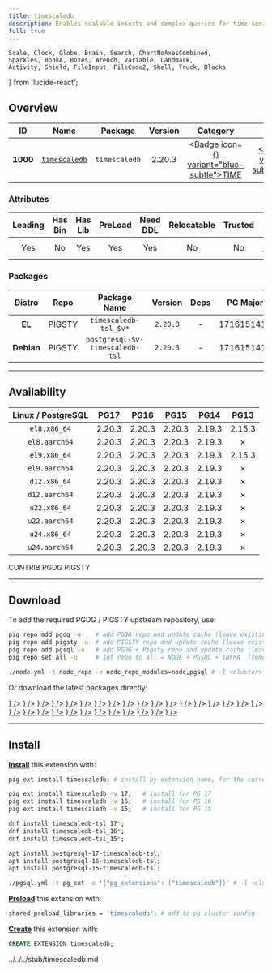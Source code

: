 ```yaml
---
title: timescaledb
description: Enables scalable inserts and complex queries for time-series data
full: true
---
```


    Scale, Clock, Globe, Brain, Search, ChartNoAxesCombined,
    Sparkles, BookA, Boxes, Wrench, Variable, Landmark,
    Activity, Shield, FileInput, FileCode2, Shell, Truck, Blocks
} from 'lucide-react';

## Overview

| <TooltipIconButton tooltip="Extension unique identifier" side="top">ID</TooltipIconButton> | <TooltipIconButton tooltip="Extension name" side="top">Name</TooltipIconButton> | <TooltipIconButton tooltip="Package name for installation" side="top">Package</TooltipIconButton> | <TooltipIconButton tooltip="Latest available extension version" side="top">Version</TooltipIconButton> | <TooltipIconButton tooltip="Extension category" side="top">Category</TooltipIconButton> | <TooltipIconButton tooltip="Open source license" side="top">License</TooltipIconButton> | <TooltipIconButton tooltip="Programming language" side="top">Lang</TooltipIconButton> |
|:--------:|:--------:|:----------:|:--------------:|:---------------------------------------:|:------------------------------------------------------:|:----:|
| **1000** | [`timescaledb`](https://github.com/timescale/timescaledb) | `timescaledb` | 2.20.3 | <a href="/ext/time" className="no-underline"><Badge icon={<Clock />} variant="blue-subtle">TIME</Badge></a> | <a href="/ext/list/license#timescale" className="no-underline"><Badge icon={<Scale />} variant="gray-subtle">Timescale</Badge></a> | <a href="/ext/list/lang#c"><Badge icon={<FileCode2 />} variant="blue-subtle">C</Badge></a> |

### Attributes

| <TooltipIconButton tooltip="The Primary Leading extension in the Package" side="top">Leading</TooltipIconButton> | <TooltipIconButton tooltip="Contains binary utils" side="top">Has Bin</TooltipIconButton> | <TooltipIconButton tooltip="Contains .so shared library files" side="top">Has Lib</TooltipIconButton> | <TooltipIconButton tooltip="Requires preloading via shared_preload_libraries" side="top">PreLoad</TooltipIconButton> | <TooltipIconButton tooltip="Requires CREATE EXTENSION DDL command" side="top">Need DDL</TooltipIconButton> | <TooltipIconButton tooltip="Can be installed in any schema" side="top">Relocatable</TooltipIconButton> | <TooltipIconButton tooltip="Can be created by non-superuser" side="top">Trusted</TooltipIconButton> | <TooltipIconButton tooltip="Schemas used by this extension" side="top">Schemas</TooltipIconButton> |
|:-------:|:-------:|:-------:|:-------:|:--------:|:-----------:|:-------:|:-------:|
| Yes | No | Yes | Yes | Yes | No | No | `timescaledb_information`, `timescaledb_experimental` |

### Packages

| <TooltipIconButton tooltip="Linux distribution family, EL or Debian" side="top">Distro</TooltipIconButton> | <TooltipIconButton tooltip="Package repository" side="top">Repo</TooltipIconButton> | <TooltipIconButton tooltip="The RPM/DEB Package Name Pattern (replace $v with real pg major)" side="top">Package Name</TooltipIconButton> | <TooltipIconButton tooltip="Latest package version" side="top">Version</TooltipIconButton> | <TooltipIconButton tooltip="RPM/DEB Package dependencies" side="top">Deps</TooltipIconButton> | <TooltipIconButton tooltip="Available in these PostgreSQL Major Versions" side="top">PG Major</TooltipIconButton> |
|:----------:|:--------:|:------------------------:|:-----------:|:------------:|:------------------:|
|   **EL**   | <Badge variant="amber-subtle"><span className="font-bold">PIGSTY</span></Badge> | `timescaledb-tsl_$v*` | `2.20.3` | - | <Badge variant="green-subtle">17</Badge><Badge variant="green-subtle">16</Badge><Badge variant="green-subtle">15</Badge><Badge variant="red-subtle">14</Badge><Badge variant="red-subtle">13</Badge> |
| **Debian** | <Badge variant="amber-subtle"><span className="font-bold">PIGSTY</span></Badge> | `postgresql-$v-timescaledb-tsl` | `2.20.3` | - | <Badge variant="green-subtle">17</Badge><Badge variant="green-subtle">16</Badge><Badge variant="green-subtle">15</Badge><Badge variant="red-subtle">14</Badge><Badge variant="red-subtle">13</Badge> |



------

## Availability

| <TooltipIconButton tooltip="Linux Distro Arch / PostgreSQL Major Version" side="top">Linux / PostgreSQL </TooltipIconButton> | **PG17** | **PG16** | **PG15** | <span className="text-red-500">**PG14**</span> | <span className="text-red-500">**PG13**</span> |
|:-----:|:-----:|:-----:|:-----:|:-----:|:-----:|
| `el8.x86_64` | <Badge variant="amber-subtle">2.20.3</Badge> | <Badge variant="amber-subtle">2.20.3</Badge> | <Badge variant="amber-subtle">2.20.3</Badge> | <Badge variant="amber-subtle">2.19.3</Badge> | <Badge variant="blue-subtle">2.15.3</Badge> |
| `el8.aarch64` | <Badge variant="amber-subtle">2.20.3</Badge> | <Badge variant="amber-subtle">2.20.3</Badge> | <Badge variant="amber-subtle">2.20.3</Badge> | <Badge variant="amber-subtle">2.19.3</Badge> | <Badge variant="red-subtle">✗</Badge> |
| `el9.x86_64` | <Badge variant="amber-subtle">2.20.3</Badge> | <Badge variant="amber-subtle">2.20.3</Badge> | <Badge variant="amber-subtle">2.20.3</Badge> | <Badge variant="amber-subtle">2.19.3</Badge> | <Badge variant="blue-subtle">2.15.3</Badge> |
| `el9.aarch64` | <Badge variant="amber-subtle">2.20.3</Badge> | <Badge variant="amber-subtle">2.20.3</Badge> | <Badge variant="amber-subtle">2.20.3</Badge> | <Badge variant="amber-subtle">2.19.3</Badge> | <Badge variant="red-subtle">✗</Badge> |
| `d12.x86_64` | <Badge variant="amber-subtle">2.20.3</Badge> | <Badge variant="amber-subtle">2.20.3</Badge> | <Badge variant="amber-subtle">2.20.3</Badge> | <Badge variant="amber-subtle">2.19.3</Badge> | <Badge variant="red-subtle">✗</Badge> |
| `d12.aarch64` | <Badge variant="amber-subtle">2.20.3</Badge> | <Badge variant="amber-subtle">2.20.3</Badge> | <Badge variant="amber-subtle">2.20.3</Badge> | <Badge variant="amber-subtle">2.19.3</Badge> | <Badge variant="red-subtle">✗</Badge> |
| `u22.x86_64` | <Badge variant="amber-subtle">2.20.3</Badge> | <Badge variant="amber-subtle">2.20.3</Badge> | <Badge variant="amber-subtle">2.20.3</Badge> | <Badge variant="amber-subtle">2.19.3</Badge> | <Badge variant="red-subtle">✗</Badge> |
| `u22.aarch64` | <Badge variant="amber-subtle">2.20.3</Badge> | <Badge variant="amber-subtle">2.20.3</Badge> | <Badge variant="amber-subtle">2.20.3</Badge> | <Badge variant="amber-subtle">2.19.3</Badge> | <Badge variant="red-subtle">✗</Badge> |
| `u24.x86_64` | <Badge variant="amber-subtle">2.20.3</Badge> | <Badge variant="amber-subtle">2.20.3</Badge> | <Badge variant="amber-subtle">2.20.3</Badge> | <Badge variant="amber-subtle">2.19.3</Badge> | <Badge variant="red-subtle">✗</Badge> |
| `u24.aarch64` | <Badge variant="amber-subtle">2.20.3</Badge> | <Badge variant="amber-subtle">2.20.3</Badge> | <Badge variant="amber-subtle">2.20.3</Badge> | <Badge variant="amber-subtle">2.19.3</Badge> | <Badge variant="red-subtle">✗</Badge> |

<Badge variant="green-subtle"><span className="font-black">CONTRIB</span></Badge> <Badge variant="blue-subtle"><span className="font-black">PGDG</span></Badge> <Badge variant="amber-subtle"><span className="font-black">PIGSTY</span></Badge>

------

## Download

To add the required PGDG / PIGSTY upstream repository, use:

```bash tab="pig"
pig repo add pgdg -u    # add PGDG repo and update cache (leave existing repos)
pig repo add pigsty -u  # add PIGSTY repo and update cache (leave existing repos)
pig repo add pgsql -u   # add PGDG + Pigsty repo and update cache (leave existing repos)
pig repo set all -u     # set repo to all = NODE + PGSQL + INFRA  (remove existing repos)
```
```bash tab="pigsty"
./node.yml -t node_repo -e node_repo_modules=node,pgsql # -l <cluster>
```

Or download the latest packages directly:

<Files>
    <Folder name="el8.x86_64">
        <a href="https://repo.pigsty.io/yum/pgsql/el8.x86_64/timescaledb-tsl_17-2.20.3-9PIGSTY.el8.x86_64.rpm"><File name="timescaledb-tsl_17-2.20.3-9PIGSTY.el8.x86_64.rpm" icon={<Package className="text-emerald-500" />} /></a>
        <a href="https://repo.pigsty.io/yum/pgsql/el8.x86_64/timescaledb-tsl_16-2.20.3-9PIGSTY.el8.x86_64.rpm"><File name="timescaledb-tsl_16-2.20.3-9PIGSTY.el8.x86_64.rpm" icon={<Package className="text-emerald-500" />} /></a>
        <a href="https://repo.pigsty.io/yum/pgsql/el8.x86_64/timescaledb-tsl_15-2.20.3-9PIGSTY.el8.x86_64.rpm"><File name="timescaledb-tsl_15-2.20.3-9PIGSTY.el8.x86_64.rpm" icon={<Package className="text-emerald-500" />} /></a>
    </Folder>
    <Folder name="el8.aarch64">
        <a href="https://repo.pigsty.io/yum/pgsql/el8.aarch64/timescaledb-tsl_17-2.20.3-9PIGSTY.el8.aarch64.rpm"><File name="timescaledb-tsl_17-2.20.3-9PIGSTY.el8.aarch64.rpm" icon={<Package className="text-orange-500" />} /></a>
        <a href="https://repo.pigsty.io/yum/pgsql/el8.aarch64/timescaledb-tsl_16-2.20.3-9PIGSTY.el8.aarch64.rpm"><File name="timescaledb-tsl_16-2.20.3-9PIGSTY.el8.aarch64.rpm" icon={<Package className="text-orange-500" />} /></a>
        <a href="https://repo.pigsty.io/yum/pgsql/el8.aarch64/timescaledb-tsl_15-2.20.3-9PIGSTY.el8.aarch64.rpm"><File name="timescaledb-tsl_15-2.20.3-9PIGSTY.el8.aarch64.rpm" icon={<Package className="text-orange-500" />} /></a>
    </Folder>
    <Folder name="el9.x86_64">
        <a href="https://repo.pigsty.io/yum/pgsql/el9.x86_64/timescaledb-tsl_17-2.20.3-9PIGSTY.el9.x86_64.rpm"><File name="timescaledb-tsl_17-2.20.3-9PIGSTY.el9.x86_64.rpm" icon={<Package className="text-emerald-500" />} /></a>
        <a href="https://repo.pigsty.io/yum/pgsql/el9.x86_64/timescaledb-tsl_16-2.20.3-9PIGSTY.el9.x86_64.rpm"><File name="timescaledb-tsl_16-2.20.3-9PIGSTY.el9.x86_64.rpm" icon={<Package className="text-emerald-500" />} /></a>
        <a href="https://repo.pigsty.io/yum/pgsql/el9.x86_64/timescaledb-tsl_15-2.20.3-9PIGSTY.el9.x86_64.rpm"><File name="timescaledb-tsl_15-2.20.3-9PIGSTY.el9.x86_64.rpm" icon={<Package className="text-emerald-500" />} /></a>
    </Folder>
    <Folder name="el9.aarch64">
        <a href="https://repo.pigsty.io/yum/pgsql/el9.aarch64/timescaledb-tsl_17-2.20.3-9PIGSTY.el9.aarch64.rpm"><File name="timescaledb-tsl_17-2.20.3-9PIGSTY.el9.aarch64.rpm" icon={<Package className="text-orange-500" />} /></a>
        <a href="https://repo.pigsty.io/yum/pgsql/el9.aarch64/timescaledb-tsl_16-2.20.3-9PIGSTY.el9.aarch64.rpm"><File name="timescaledb-tsl_16-2.20.3-9PIGSTY.el9.aarch64.rpm" icon={<Package className="text-orange-500" />} /></a>
        <a href="https://repo.pigsty.io/yum/pgsql/el9.aarch64/timescaledb-tsl_15-2.20.3-9PIGSTY.el9.aarch64.rpm"><File name="timescaledb-tsl_15-2.20.3-9PIGSTY.el9.aarch64.rpm" icon={<Package className="text-orange-500" />} /></a>
    </Folder>
    <Folder name="d12.x86_64">
        <a href="https://repo.pigsty.io/apt/pgsql/bookworm/pool/main/t/timescaledb-tsl/postgresql-17-timescaledb-tsl_2.20.3-9PIGSTY~bookworm_amd64.deb"><File name="postgresql-17-timescaledb-tsl_2.20.3-9PIGSTY~bookworm_amd64.deb" icon={<Box className="text-emerald-500" />} /></a>
        <a href="https://repo.pigsty.io/apt/pgsql/bookworm/pool/main/t/timescaledb-tsl/postgresql-16-timescaledb-tsl_2.20.3-9PIGSTY~bookworm_amd64.deb"><File name="postgresql-16-timescaledb-tsl_2.20.3-9PIGSTY~bookworm_amd64.deb" icon={<Box className="text-emerald-500" />} /></a>
        <a href="https://repo.pigsty.io/apt/pgsql/bookworm/pool/main/t/timescaledb-tsl/postgresql-15-timescaledb-tsl_2.20.3-9PIGSTY~bookworm_amd64.deb"><File name="postgresql-15-timescaledb-tsl_2.20.3-9PIGSTY~bookworm_amd64.deb" icon={<Box className="text-emerald-500" />} /></a>
    </Folder>
    <Folder name="d12.aarch64">
        <a href="https://repo.pigsty.io/apt/pgsql/bookworm/pool/main/t/timescaledb-tsl/postgresql-17-timescaledb-tsl_2.20.3-9PIGSTY~bookworm_arm64.deb"><File name="postgresql-17-timescaledb-tsl_2.20.3-9PIGSTY~bookworm_arm64.deb" icon={<Box className="text-orange-500" />} /></a>
        <a href="https://repo.pigsty.io/apt/pgsql/bookworm/pool/main/t/timescaledb-tsl/postgresql-16-timescaledb-tsl_2.20.3-9PIGSTY~bookworm_arm64.deb"><File name="postgresql-16-timescaledb-tsl_2.20.3-9PIGSTY~bookworm_arm64.deb" icon={<Box className="text-orange-500" />} /></a>
        <a href="https://repo.pigsty.io/apt/pgsql/bookworm/pool/main/t/timescaledb-tsl/postgresql-15-timescaledb-tsl_2.20.3-9PIGSTY~bookworm_arm64.deb"><File name="postgresql-15-timescaledb-tsl_2.20.3-9PIGSTY~bookworm_arm64.deb" icon={<Box className="text-orange-500" />} /></a>
    </Folder>
    <Folder name="u22.x86_64">
        <a href="https://repo.pigsty.io/apt/pgsql/jammy/pool/main/t/timescaledb-tsl/postgresql-17-timescaledb-tsl_2.20.3-9PIGSTY~jammy_amd64.deb"><File name="postgresql-17-timescaledb-tsl_2.20.3-9PIGSTY~jammy_amd64.deb" icon={<Box className="text-emerald-500" />} /></a>
        <a href="https://repo.pigsty.io/apt/pgsql/jammy/pool/main/t/timescaledb-tsl/postgresql-16-timescaledb-tsl_2.20.3-9PIGSTY~jammy_amd64.deb"><File name="postgresql-16-timescaledb-tsl_2.20.3-9PIGSTY~jammy_amd64.deb" icon={<Box className="text-emerald-500" />} /></a>
        <a href="https://repo.pigsty.io/apt/pgsql/jammy/pool/main/t/timescaledb-tsl/postgresql-15-timescaledb-tsl_2.20.3-9PIGSTY~jammy_amd64.deb"><File name="postgresql-15-timescaledb-tsl_2.20.3-9PIGSTY~jammy_amd64.deb" icon={<Box className="text-emerald-500" />} /></a>
    </Folder>
    <Folder name="u22.aarch64">
        <a href="https://repo.pigsty.io/apt/pgsql/jammy/pool/main/t/timescaledb-tsl/postgresql-17-timescaledb-tsl_2.20.3-9PIGSTY~jammy_arm64.deb"><File name="postgresql-17-timescaledb-tsl_2.20.3-9PIGSTY~jammy_arm64.deb" icon={<Box className="text-orange-500" />} /></a>
        <a href="https://repo.pigsty.io/apt/pgsql/jammy/pool/main/t/timescaledb-tsl/postgresql-16-timescaledb-tsl_2.20.3-9PIGSTY~jammy_arm64.deb"><File name="postgresql-16-timescaledb-tsl_2.20.3-9PIGSTY~jammy_arm64.deb" icon={<Box className="text-orange-500" />} /></a>
        <a href="https://repo.pigsty.io/apt/pgsql/jammy/pool/main/t/timescaledb-tsl/postgresql-15-timescaledb-tsl_2.20.3-9PIGSTY~jammy_arm64.deb"><File name="postgresql-15-timescaledb-tsl_2.20.3-9PIGSTY~jammy_arm64.deb" icon={<Box className="text-orange-500" />} /></a>
    </Folder>
    <Folder name="u24.x86_64">
        <a href="https://repo.pigsty.io/apt/pgsql/noble/pool/main/t/timescaledb-tsl/postgresql-17-timescaledb-tsl_2.20.3-9PIGSTY~noble_amd64.deb"><File name="postgresql-17-timescaledb-tsl_2.20.3-9PIGSTY~noble_amd64.deb" icon={<Box className="text-emerald-500" />} /></a>
        <a href="https://repo.pigsty.io/apt/pgsql/noble/pool/main/t/timescaledb-tsl/postgresql-16-timescaledb-tsl_2.20.3-9PIGSTY~noble_amd64.deb"><File name="postgresql-16-timescaledb-tsl_2.20.3-9PIGSTY~noble_amd64.deb" icon={<Box className="text-emerald-500" />} /></a>
        <a href="https://repo.pigsty.io/apt/pgsql/noble/pool/main/t/timescaledb-tsl/postgresql-15-timescaledb-tsl_2.20.3-9PIGSTY~noble_amd64.deb"><File name="postgresql-15-timescaledb-tsl_2.20.3-9PIGSTY~noble_amd64.deb" icon={<Box className="text-emerald-500" />} /></a>
    </Folder>
    <Folder name="u24.aarch64">
        <a href="https://repo.pigsty.io/apt/pgsql/noble/pool/main/t/timescaledb-tsl/postgresql-17-timescaledb-tsl_2.20.3-9PIGSTY~noble_arm64.deb"><File name="postgresql-17-timescaledb-tsl_2.20.3-9PIGSTY~noble_arm64.deb" icon={<Box className="text-orange-500" />} /></a>
        <a href="https://repo.pigsty.io/apt/pgsql/noble/pool/main/t/timescaledb-tsl/postgresql-16-timescaledb-tsl_2.20.3-9PIGSTY~noble_arm64.deb"><File name="postgresql-16-timescaledb-tsl_2.20.3-9PIGSTY~noble_arm64.deb" icon={<Box className="text-orange-500" />} /></a>
        <a href="https://repo.pigsty.io/apt/pgsql/noble/pool/main/t/timescaledb-tsl/postgresql-15-timescaledb-tsl_2.20.3-9PIGSTY~noble_arm64.deb"><File name="postgresql-15-timescaledb-tsl_2.20.3-9PIGSTY~noble_arm64.deb" icon={<Box className="text-orange-500" />} /></a>
    </Folder>
</Files>

------

## Install

[**Install**](/docs/pgsql/ext/install) this extension with:

```bash tab="pig"
pig ext install timescaledb; # install by extension name, for the current active PG version

pig ext install timescaledb -v 17;   # install for PG 17
pig ext install timescaledb -v 16;   # install for PG 16
pig ext install timescaledb -v 15;   # install for PG 15
```
```bash tab="yum" 
dnf install timescaledb-tsl_17*;
dnf install timescaledb-tsl_16*;
dnf install timescaledb-tsl_15*;
```
```bash tab="apt" 
apt install postgresql-17-timescaledb-tsl;
apt install postgresql-16-timescaledb-tsl;
apt install postgresql-15-timescaledb-tsl;
```
```bash tab="ansible"
./pgsql.yml -t pg_ext -e '{"pg_extensions": ["timescaledb"]}' # -l <cls>
```

[**Preload**](/docs/pgsql/ext/load) this extension with:

```bash
shared_preload_libraries = 'timescaledb'; # add to pg cluster config
```

[**Create**](/docs/pgsql/ext/create) this extension with:

```sql
CREATE EXTENSION timescaledb;
```


<include>../../../stub/timescaledb.md</include>
